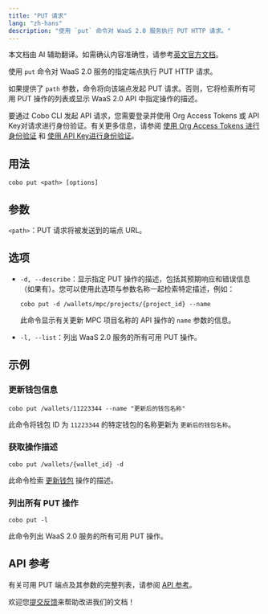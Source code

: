 ```yaml
---
title: "PUT 请求"
lang: "zh-hans"
description: "使用 `put` 命令对 WaaS 2.0 服务执行 PUT HTTP 请求。"
---
```

<Note>本文档由 AI 辅助翻译。如需确认内容准确性，请参考[英文官方文档](https://www.cobo.com/developers/v2/guides/overview/introduction)。</Note>

使用 `put` 命令对 WaaS 2.0 服务的指定端点执行 PUT HTTP 请求。

如果提供了 `path` 参数，命令将向该端点发起 PUT 请求。否则，它将检索所有可用 PUT 操作的列表或显示 WaaS 2.0 API 中指定操作的描述。

<Note>要通过 Cobo CLI 发起 API 请求，您需要登录并使用 Org Access Tokens 或 API Key对请求进行身份验证。有关更多信息，请参阅 [使用 Org Access Tokens 进行身份验证](/v2_cn/developer-tools/cobo-cli/login-and-authentication#authenticate-with-org-access-tokens) 和 [使用 API Key进行身份验证](/v2_cn/developer-tools/cobo-cli/login-and-authentication#authenticate-with-api-keys)。</Note>

## 用法

```shell
cobo put <path> [options]
```

## 参数
`<path>`：PUT 请求将被发送到的端点 URL。

## 选项

- `-d, --describe`：显示指定 PUT 操作的描述，包括其预期响应和错误信息（如果有）。您可以使用此选项与参数名称一起检索特定描述，例如：

    ```shell
    cobo put -d /wallets/mpc/projects/{project_id} --name
    ```

    此命令显示有关更新 MPC 项目名称的 API 操作的 `name` 参数的信息。
- `-l, --list`：列出 WaaS 2.0 服务的所有可用 PUT 操作。

## 示例

### 更新钱包信息

```shell
cobo put /wallets/11223344 --name "更新后的钱包名称"
```

此命令将钱包 ID 为 `11223344` 的特定钱包的名称更新为 `更新后的钱包名称`。

### 获取操作描述

```shell
cobo put /wallets/{wallet_id} -d
```

此命令检索 [更新钱包](/v2/api-references/wallets/update-wallet) 操作的描述。

### 列出所有 PUT 操作

```shell
cobo put -l
```

此命令列出 WaaS 2.0 服务的所有可用 PUT 操作。

## API 参考

有关可用 PUT 端点及其参数的完整列表，请参阅 [API 参考](/v2/api-references)。

<Tip>欢迎您[提交反馈](https://forms.zohopublic.com/cobo/form/DocumentFeedbackForm/formperma/QvLOhxJv1_JMsJ-1dleZ8Itb_7rzN-LtgvsDdxosoVI)来帮助改进我们的文档！</Tip>